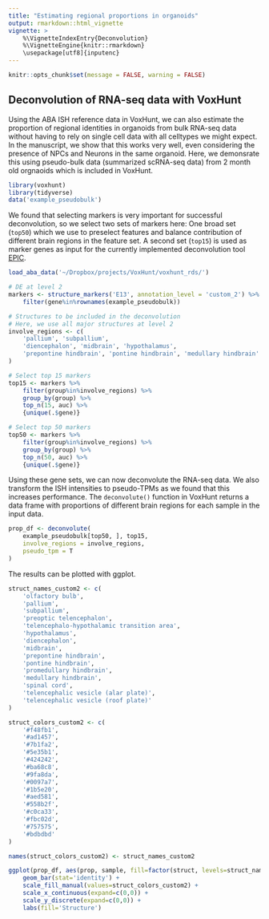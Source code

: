 ```yaml
---
title: "Estimating regional proportions in organoids"
output: rmarkdown::html_vignette
vignette: >
    %\VignetteIndexEntry{Deconvolution}
    %\VignetteEngine{knitr::rmarkdown}
    \usepackage[utf8]{inputenc}
---
```



```r
knitr::opts_chunk$set(message = FALSE, warning = FALSE)
```

## Deconvolution of RNA-seq data with VoxHunt

Using the ABA ISH reference data in VoxHunt, we can also estimate the proportion of regional identities in organoids from bulk RNA-seq data without having to rely on single cell data with all celltypes we might expect. In the manuscript, we show that this works very well, even considering the presence of NPCs and Neurons in the same organoid. Here, we demonsrate this using pseudo-bulk data (summarized scRNA-seq data) from 2 month old orgnaoids which is included in VoxHunt.


```r
library(voxhunt)
library(tidyverse)
data('example_pseudobulk')
```

We found that selecting markers is very important for successful deconvolution, so we select two sets of markers here: One broad set (`top50`) which we use to preselect features and balance contribution of different brain regions in the feature set. A second set (`top15`) is used as marker genes as input for the currently implemented deconvolution tool [EPIC](https://github.com/GfellerLab/EPIC). 

```r
load_aba_data('~/Dropbox/projects/VoxHunt/voxhunt_rds/')
```

```r
# DE at level 2 
markers <- structure_markers('E13', annotation_level = 'custom_2') %>% 
    filter(gene%in%rownames(example_pseudobulk))

# Structures to be included in the deconvolution
# Here, we use all major structures at level 2
involve_regions <- c(
    'pallium', 'subpallium',
    'diencephalon', 'midbrain', 'hypothalamus',
    'prepontine hindbrain', 'pontine hindbrain', 'medullary hindbrain'
)

# Select top 15 markers
top15 <- markers %>%
    filter(group%in%involve_regions) %>%
    group_by(group) %>%
    top_n(15, auc) %>%
    {unique(.$gene)}

# Select top 50 markers
top50 <- markers %>%
    filter(group%in%involve_regions) %>%
    group_by(group) %>%
    top_n(50, auc) %>%
    {unique(.$gene)}
```

Using these gene sets, we can now deconvolute the RNA-seq data. We also transform the ISH intensities to pseudo-TPMs as we found that this increases performance. The `deconvolute()` function in VoxHunt returns a data frame with proportions of different brain regions for each sample in the input data.

```r
prop_df <- deconvolute(
    example_pseudobulk[top50, ], top15,
    involve_regions = involve_regions,
    pseudo_tpm = T
)
```

The results can be plotted with ggplot.

```r
struct_names_custom2 <- c(
    'olfactory bulb',
    'pallium',
    'subpallium',
    'preoptic telencephalon',
    'telencephalo-hypothalamic transition area',
    'hypothalamus',
    'diencephalon',
    'midbrain',
    'prepontine hindbrain',
    'pontine hindbrain',
    'promedullary hindbrain',
    'medullary hindbrain',
    'spinal cord',
    'telencephalic vesicle (alar plate)',
    'telencephalic vesicle (roof plate)'
)

struct_colors_custom2 <- c(
    '#f48fb1',
    '#ad1457',
    '#7b1fa2',
    '#5e35b1',
    '#424242',
    '#ba68c8',
    '#9fa8da',
    '#0097a7',
    '#1b5e20',
    '#aed581',
    '#558b2f',
    '#c0ca33',
    '#fbc02d',
    '#757575',
    '#bdbdbd'
)

names(struct_colors_custom2) <- struct_names_custom2
```

```r
ggplot(prop_df, aes(prop, sample, fill=factor(struct, levels=struct_names_custom2))) +
    geom_bar(stat='identity') +
    scale_fill_manual(values=struct_colors_custom2) +
    scale_x_continuous(expand=c(0,0)) +
    scale_y_discrete(expand=c(0,0)) +
    labs(fill='Structure')
```



